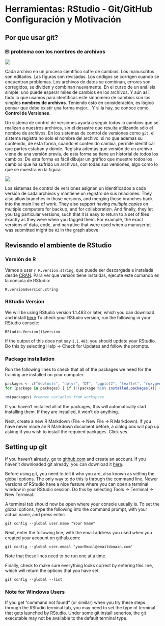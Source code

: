 # Herramientas: RStudio - Git/GitHub Configuración y Motivación

## Por que usar git?

### El problema con los nombres de archivos

![](images/phd_comics_final.png)

Cada archivo en un proceso científico sufre de cambios. Los manuscritos son editados.
Las figuras son revisadas. Los códigos se corrigen cuando se encuentran problemas. Los
archivos de datos se combinan, errores son corregidos, se dividen y combinan nuevamente.
En el curso de un análisis simple, uno puede esperar miles de cambios en los archivos. 
Y aún así, todo lo que usamos para identificas este sinnúmero de cambios son los 
simples **nombres de archivos**. Teniendo esto en consideración, es lógico pensar que 
debe existir una forma mejor... Y si la hay, se conoce como __Control de Versiones__.

Un sistema de control de versiones ayuda a seguir todos lo cambios que se realizan a
nuestros archivos, sin el desastre que resulta utilizando sólo el nombre de archivos.
En los sistemas de control de versiones como `git`, el sistema registra no solo el 
nombre del archivo, si no que ademas su contenido, de esta forma, cuando el contenido 
cambia, permite identificar que partes estaban y donde. Registra además que versión de 
un archivo viene de una versión previa, de esta forma se tiene un historial de todos
los cambios. De esta forma es fácil dibujar un gráfico que muestre todos los cambios
que ha sufrido un archivos, con todas sus versiones, algo como lo que se muestra en la 
figura:

![](images/version-graph.png)

Los sistemas de control de versiones asignan un identificados a cada versión de cada 
archivos y mantiene un registro de sus relaciones. They also allow branches in those versions, and merging
those branches back into the main line of work.  They also support having 
*multiple copies* on multiple computers for backup, and for collaboration.
And finally, they let you tag particular versions, such that it is easy to return 
to a set of files exactly as they were when you tagged them.  For example, the 
exact versions of data, code, and narrative that were used when a manuscript was 
submitted might be `R2` in the graph above.

## Revisando el ambiente de RStudio

### Versión de R

Vamos a usar `r R.version.string`, que puede ser descargada e instalada desde [CRAN](https://cran.rstudio.com). Para ver que versión tiene instaldas, ejecute este comando en la consola de RStudio:

```
R.version$version.string
```

### RStudio Version

We will be using RStudio version 1.1.463 or later, which you can download and install [here](https://www.rstudio.com/products/rstudio/download/) To check your RStudio version, run the following in your RStudio console:

```
RStudio.Version()$version
```

If the output of this does not say `1.1.463`, you should update your RStudio. Do this by selecting Help -> Check for Updates and follow the prompts.

### Package installation

Run the following lines to check that all of the packages we need for the training are installed on your computer.

```r

packages <- c("devtools", "dplyr", "DT", "ggplot2", "leaflet", "roxygen2", "tidyr")
for (package in packages) { if (!(package %in% installed.packages())) { install.packages(package) } }

rm(packages) #remove variables from workspace

```

If you haven't installed all of the packages, this will automatically start installing them. If they are installed, it won't do anything.

Next, create a new R Markdown (File -> New File -> R Markdown). If you have never made an R Markdown document before, a dialog box will pop up asking if you wish to install the required packages. Click yes.


## Setting up git

If you haven't already, go to [github.com](http://github.com) and create an account. If you haven't downloaded git already, you can download it [here](https://git-scm.com/downloads).

Before using git, you need to tell it who you are, also known as setting the global options. The only way to do this is through the command line. Newer versions of RStudio have a nice feature where you can open a terminal window in your RStudio session. Do this by selecting Tools -> Terminal -> New Terminal.

A terminal tab should now be open where your console usually is. To set the global options, type the following into the command prompt, with your actual name, and press enter:

```
git config --global user.name "Your Name"
```

Next, enter the following line, with the email address you used when you created your account on github.com:

```
git config --global user.email "yourEmail@emaildomain.com"
```

Note that these lines need to be run one at a time.

Finally, check to make sure everything looks correct by entering this line, which will return the options that you have set.

```
git config --global --list
```

### Note for Windows Users

If you get "command not found" (or similar) when you try these steps through the RStudio terminal tab, you may need to set the type of terminal that gets launched by RStudio. Under some git install senerios, the git executable may not be available to the default terminal type.
